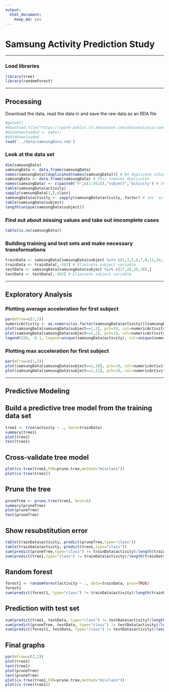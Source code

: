 ```yaml
---
output: 
  html_document: 
    keep_md: yes
---
```


Samsung Activity Prediction Study
=================================

------

### Load libraries

```r
library(tree)
library(randomForest)
```

------

## Processing

Download the data, read the data in and save the raw data as an RDA file

```r
#getwd()
#download.file("https://spark-public.s3.amazonaws.com/dataanalysis/samsungData.rda",destfi#le="../../data/samsungData.rda")
#dateDownloaded <- date()
#dateDownloaded
load('../data/samsungData.rda')
```


### Look at the data set

```r
dim(samsungData)
samsungData <- data.frame(samsungData)
names(samsungData)[duplicated(names(samsungData))] # 84 duplicate column names found!
samsungData <- data.frame(samsungData) # This removes duplicates
names(samsungData) <- c(paste0("V",c(1:561)),"subject","activity") # this should also solve it!
table(samsungData$activity)
sapply(samsungData[1,],class)
samsungData$activity <- sapply(samsungData$activity, factor) # set 'activity' variable to be a factor
table(samsungData$subject)
length(unique(samsungData$subject))
```


### Find out about missing values and take out imcomplete cases

```r
table(is.na(samsungData))
```

### Building training and test sets and make necessary transformations

```r
trainData <- samsungData[samsungData$subject %in% c(1,3,5,6,7,8,11,14,15,16,17,19,21,22,23,25,26),]
trainData <- trainData[,-562] # Eliminate subject variable
testData <- samsungData[samsungData$subject %in% c(27,28,29,30),]
testData <- testData[,-562] # Eliminate subject variable
```


------

## Exploratory Analysis

### Plotting average acceleration for first subject

```r
par(mfrow=c(1,2))
numericActivity <- as.numeric(as.factor(samsungData$activity))[samsungData$subject==1]
plot(samsungData[samsungData$subject==1,1], pch=19, col=numericActivity, ylab=names(samsungData)[1])
plot(samsungData[samsungData$subject==1,2], pch=19, col=numericActivity, ylab=names(samsungData)[2])
legend(150, -0.1, legend=unique(samsungData$activity), col=unique(numericActivity), pch=19)
```


### Plotting max acceleration for first subject

```r
par(mfrow=c(1,2))
plot(samsungData[samsungData$subject==1,10], pch=19, col=numericActivity, ylab=names(samsungData)[10])
plot(samsungData[samsungData$subject==1,11], pch=19, col=numericActivity, ylab=names(samsungData)[11])
```



------

## Predictive Modeling


## Build a predictive tree model from the training data set

```r
tree1 <- tree(activity ~ ., data=trainData)
summary(tree1)
plot(tree1)
text(tree1)
```


## Cross-validate tree model

```r
plot(cv.tree(tree1,FUN=prune.tree,method="misclass"))
plot(cv.tree(tree1))
```


## Prune the tree

```r
pruneTree <- prune.tree(tree1, best=6)
summary(pruneTree)
plot(pruneTree)
text(pruneTree)
```


## Show resubstitution error

```r
table(trainData$activity, predict(pruneTree,type="class"))
table(trainData$activity, predict(tree1,type="class"))
sum(predict(pruneTree,type="class") != trainData$activity)/length(trainData$activity)
sum(predict(tree1,type="class") != trainData$activity)/length(trainData$activity)
```


## Random forest

```r
forest1 <- randomForest(activity ~ ., data=trainData, prox=TRUE)
forest1
sum(predict(forest1, type="class") != trainData$activity)/length(trainData$activity)
```


## Prediction with test set

```r
sum(predict(tree1, testData, type="class") != testData$activity)/length(testData$activity)
sum(predict(pruneTree, testData, type="class") != testData$activity)/length(testData$activity)
sum(predict(forest1, testData, type="class") != testData$activity)/length(testData$activity)
```

## Final graphs

```r
par(mfrow=c(2,2))
plot(tree1)
text(tree1)
plot(pruneTree)
text(pruneTree)
plot(cv.tree(tree1,FUN=prune.tree,method="misclass"))
plot(cv.tree(tree1))
```

